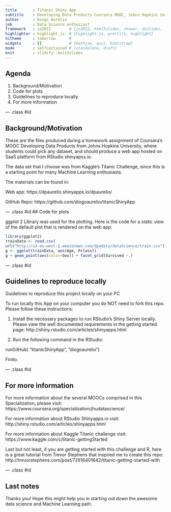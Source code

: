 ```yaml
---
title       : Titanic Shiny App
subtitle    : Developing Data Products Coursera MOOC, Johns Hopkins University
author      : Diogo Aurelio
job         : Data Science enthusiast
framework   : io2012        # {io2012, html5slides, shower, dzslides, ...}
highlighter : highlight.js  # {highlight.js, prettify, highlight}
hitheme     : tomorrow      # 
widgets     : []            # {mathjax, quiz, bootstrap}
mode        : selfcontained # {standalone, draft}
knit        : slidify::knit2slides
---
```


## Agenda

1. Background/Motivation
2. Code for plots
3. Guidelines to reproduce locally
4. For more information

--- .class #id 

## Background/Motivation

These are the files produced during a homework assignment of Coursera's MOOC Developing Data Products from Johns Hopkins University, where students could pick any dataset, and should produce a web app hosted on SaaS platform from RStudio shinyapss.io.

The data set that I choose was from Kaggle's Titanic Challenge, since this is a starting point for many Machine Learning enthusiasts. 

The materials can be found in:

Web app: https://dpaurelio.shinyapps.io/dpaurelio/

GitHub Repo: https://github.com/diogoaurelio/titanicShinyApp


--- .class #id 
## Code for plots

ggplot 2 Library was used for the plotting. Here is the code for a static view of the default plot that is rendered on the web app:
```r
library(ggplot2)
trainData <- read.csv(
url("http://s3-eu-west-1.amazonaws.com/dpadata/dataScience/train.csv"))
g <- ggplot(trainData, aes(Age, Pclass))
g + geom_point(aes(color=Sex)) + facet_grid(Survived ~.)
```


--- .class #id 

## Guidelines to reproduce locally

Guidelines to reproduce this project locally on your PC

To run locally this App on your computer you do NOT need to fork this repo. Please follow these instructions:

1. Install the necessary packages to run RStudio's Shiny Server locally. Please view the well documented requirements in the getting started page: http://shiny.rstudio.com/articles/shinyapps.html

2. Run the following command in the RStudio:

 runGitHub( "titanicShinyApp", "diogoaurelio")

Finito.

--- .class #id 

## For more information
For more information about the several MOOCs comprised in this Specialization, please visit:
https://www.coursera.org/specialization/jhudatascience/

For more information about RStudio Shinyapps.io visit:
http://shiny.rstudio.com/articles/shinyapps.html

For more information about Kaggle Titanic challenge visit:
https://www.kaggle.com/c/titanic-gettingStarted

Last but not least, if you are getting started with this challenge and R, here is a great tutorial from Trevor Stephens that inspired me to create this repo:
http://trevorstephens.com/post/72916401642/titanic-getting-started-with

--- .class #id 

## Last notes

Thanks you! 
Hope this might help you in starting out down the awesome data science and Machine Learning path.





